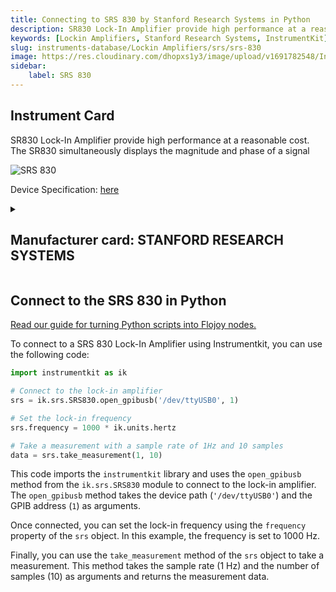 ```yaml
---
title: Connecting to SRS 830 by Stanford Research Systems in Python
description: SR830 Lock-In Amplifier provide high performance at a reasonable cost. The SR830 simultaneously displays the magnitude and phase of a signal
keywords: [Lockin Amplifiers, Stanford Research Systems, InstrumentKit] 
slug: instruments-database/Lockin Amplifiers/srs/srs-830 
image: https://res.cloudinary.com/dhopxs1y3/image/upload/v1691782548/Instruments/Lockin%20Amplifiers/SR-830/SR-830.jpg
sidebar:
    label: SRS 830 
---
```



## Instrument Card

SR830 Lock-In Amplifier provide high performance at a reasonable cost. The SR830 simultaneously displays the magnitude and phase of a signal

![SRS 830](https://res.cloudinary.com/dhopxs1y3/image/upload/v1691782548/Instruments/Lockin%20Amplifiers/SR-830/SR-830.jpg)

Device Specification: [here](https://www.thinksrs.com/downloads/pdfs/catalog/SR810830c.pdf)

<details style={{ marginTop: "15px"}}>
<summary><h2 style={{display:'inline'}}>Manufacturer card: STANFORD RESEARCH SYSTEMS</h2></summary>

![STANFORD RESEARCH SYSTEMS](https://res.cloudinary.com/dhopxs1y3/image/upload/v1692806206/Instruments/Vendor%20Logos/Stanford_Research.png)

Stanford Research Systems is a maker of general test and measurement instruments. The company was founded in 1980, is privately held, and is not affiliated with Stanford University. Stanford Research Systems manufactures all of their products at their Sunnyvale, California facility.

- Headquarters: Sunnyvale, California
- Yearly Revenue (millions, USD): 24.9
- Vendor Website: [here](https://www.thinksrs.com/index.html)

</details>


<FeaturedInstrumentVideo category="LOCKIN_AMPLIFIERS" />

## Connect to the SRS 830 in Python

[Read our guide for turning Python scripts into Flojoy nodes.](https://docs.flojoy.ai/contribution/blocks/custom-flojoy-block/)



<Tabs>
<TabItem value="Flojoy" label="Flojoy" className="flojoy-instrument-tabs">

<SectionsCard category="LOCKIN_AMPLIFIERS" manufacturer="Stanford Research Systems"></SectionsCard>

</TabItem>
<TabItem value="InstrumentKit" label="InstrumentKit">

To connect to a SRS 830 Lock-In Amplifier using Instrumentkit, you can use the following code:

```python
import instrumentkit as ik

# Connect to the lock-in amplifier
srs = ik.srs.SRS830.open_gpibusb('/dev/ttyUSB0', 1)

# Set the lock-in frequency
srs.frequency = 1000 * ik.units.hertz

# Take a measurement with a sample rate of 1Hz and 10 samples
data = srs.take_measurement(1, 10)
```

This code imports the `instrumentkit` library and uses the `open_gpibusb` method from the `ik.srs.SRS830` module to connect to the lock-in amplifier. The `open_gpibusb` method takes the device path (`'/dev/ttyUSB0'`) and the GPIB address (`1`) as arguments.

Once connected, you can set the lock-in frequency using the `frequency` property of the `srs` object. In this example, the frequency is set to 1000 Hz.

Finally, you can use the `take_measurement` method of the `srs` object to take a measurement. This method takes the sample rate (1 Hz) and the number of samples (10) as arguments and returns the measurement data.

</TabItem>
</Tabs>